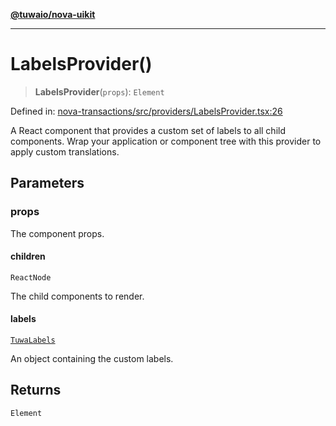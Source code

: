 [**@tuwaio/nova-uikit**](../../../../README.md)

***

# LabelsProvider()

> **LabelsProvider**(`props`): `Element`

Defined in: [nova-transactions/src/providers/LabelsProvider.tsx:26](https://github.com/TuwaIO/nova-uikit/blob/a67b545111d0920e81369a66855ababc0551c3bc/packages/nova-transactions/src/providers/LabelsProvider.tsx#L26)

A React component that provides a custom set of labels to all child components.
Wrap your application or component tree with this provider to apply custom translations.

## Parameters

### props

The component props.

#### children

`ReactNode`

The child components to render.

#### labels

[`TuwaLabels`](../../type-aliases/TuwaLabels.md)

An object containing the custom labels.

## Returns

`Element`

